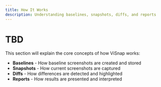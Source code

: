 ```yaml
---
title: How It Works
description: Understanding baselines, snapshots, diffs, and reports
---
```


# TBD

This section will explain the core concepts of how ViSnap works:

- **Baselines** - How baseline screenshots are created and stored
- **Snapshots** - How current screenshots are captured
- **Diffs** - How differences are detected and highlighted
- **Reports** - How results are presented and interpreted
